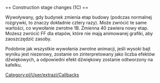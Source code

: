 <noinclude>{{pl/Development/NewGRF/inne strony|en=newgrf-specs.tt-wiki.net/wiki/Callback:_Construction_stage_changes|pl=pl/Development/NewGRF/NFO Specs/Callback/Construction stage changes}}
</noinclude>== Construction stage changes (1C) ==

Wywoływany, gdy budynek zmienia etap budowy (podczas normalnej rozgrywki, to znaczy dokładnie cztery razy). Może zwrócić te same wartości, co wywołanie zwrotne 1B. Zmienna 40 zawiera nowy etap. Możesz zwrócić FF dla etapów, które nie mają animowanej grafiki, aby zaoszczędzić zasoby.

Podobnie jak wszystkie wywołania zwrotne animacji, jeśli wysoki bajt wyniku jest niezerowy, zostanie on zinterpretowany jako liczba efektów dźwiękowych, a odpowiedni efekt dźwiękowy zostanie odtworzony na kafelku.
<!--[[Category:Callbacks]]-->[[Category:pl/User/extrazi/Callbacks]]